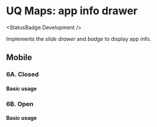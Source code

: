 
# UQ Maps: app info drawer
<StatusBadge.Development />

Implements the *slide drawer* and *badge* to display app info.

## Mobile

### 6A. Closed

#### Basic usage

<Canvas withSource="open" withToolbar>
  <Story height={400} id="deliverables-uq-maps-6-app-info-drawer--closed" />
</Canvas>

### 6B. Open

#### Basic usage

<Canvas withSource="open" withToolbar>
  <Story height={400} id="deliverables-uq-maps-6-app-info-drawer--open" />
</Canvas>
